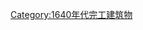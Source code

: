 {{Buildings and structures completed in year|17|16|1642}}
[[Category:1640年代完工建筑物|Category:1640年代完工建筑物]]